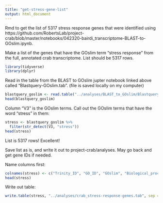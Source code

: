 ```yaml
---
title: "get-stress-gene-list"
output: html_document
---
```

Rmd to get the list of 5317 stress response genes that were identified using  https://github.com/RobertsLab/project-crab/blob/master/notebooks/042320-bairdi_transcriptome-BLAST-to-GOslim.ipynb.

Make a list of the genes that have the GOslim term "stress response" from the full, annotated crab transcriptome. List should be 5317 rows. 


```r
library(tidyverse)
library(dplyr)
```

Read in the table from the BLAST to GOslim jupter notebook linked above called "Blastquery-GOslim.tab". (file is saved locally on my computer)
```r
blastquery_goslim <- read.table("../analyses/BLAST_to_GOslim/Blastquery-GOslim.tab", sep = '\t')
head(blastquery_goslim)
```

Column "V3" is the GOslim terms. 
Call out the GOslim terms that have the word "stress" in them: 
```r
stress <- blastquery_goslim %>%
  filter(str_detect(V3, "stress"))
head(stress)
```

List is 5317 rows! Excellent!

Save list as is, and write it out to project-crab/analyses. May go back and get gene IDs if needed. 

Name columns first: 
```r
colnames(stress) <- c("Trinity_ID", "GO_ID", "GOslim", "Biological_process")
head(stress)
```

Write out table:
```r
write.table(stress, "../analyses/crab_stress-response-genes.tab", sep = '\t', quote = FALSE, row.names = FALSE)
```




